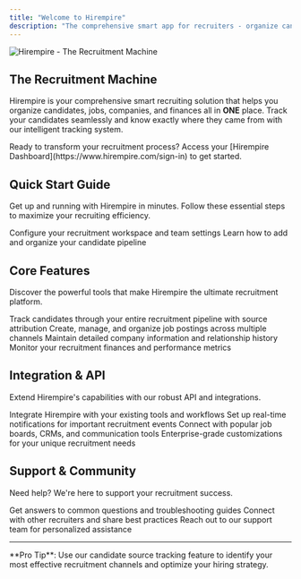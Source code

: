 ```yaml
---
title: "Welcome to Hirempire"
description: "The comprehensive smart app for recruiters - organize candidates, jobs, and companies all in one place"
---
```


<img
  className="hidden dark:block"
  src="/images/background.png"
  alt="Hirempire - The Recruitment Machine"
/>

## The Recruitment Machine

Hirempire is your comprehensive smart recruiting solution that helps you organize candidates, jobs, companies, and finances all in **ONE** place. Track your candidates seamlessly and know exactly where they came from with our intelligent tracking system.

<Note>
Ready to transform your recruitment process? Access your [Hirempire Dashboard](https://www.hirempire.com/sign-in) to get started.
</Note>

## Quick Start Guide

Get up and running with Hirempire in minutes. Follow these essential steps to maximize your recruiting efficiency.

<CardGroup cols={2}>
  <Card title="Set Up Your Workspace" icon="building" href="/essentials/workspace-setup">
    Configure your recruitment workspace and team settings
  </Card>
  <Card title="Import Candidates" icon="users" href="/essentials/candidate-management">
    Learn how to add and organize your candidate pipeline
  </Card>
</CardGroup>

## Core Features

Discover the powerful tools that make Hirempire the ultimate recruitment platform.

<CardGroup cols={2}>
  <Card title="Candidate Tracking" icon="user-check" href="/features/candidate-tracking">
    Track candidates through your entire recruitment pipeline with source attribution
  </Card>
  <Card title="Job Management" icon="briefcase" href="/features/job-management">
    Create, manage, and organize job postings across multiple channels
  </Card>
  <Card title="Company Profiles" icon="building-columns" href="/features/company-management">
    Maintain detailed company information and relationship history
  </Card>
  <Card title="Financial Dashboard" icon="chart-line" href="/features/financial-tracking">
    Monitor your recruitment finances and performance metrics
  </Card>
</CardGroup>

## Integration & API

Extend Hirempire's capabilities with our robust API and integrations.

<CardGroup cols={2}>
  <Card title="API Documentation" icon="code" href="/api-reference/introduction">
    Integrate Hirempire with your existing tools and workflows
  </Card>
  <Card title="Webhooks" icon="webhook" href="/api-reference/webhooks">
    Set up real-time notifications for important recruitment events
  </Card>
  <Card title="Third-party Integrations" icon="plug" href="/integrations/overview">
    Connect with popular job boards, CRMs, and communication tools
  </Card>
  <Card title="Custom Solutions" icon="screwdriver-wrench" href="/custom/enterprise">
    Enterprise-grade customizations for your unique recruitment needs
  </Card>
</CardGroup>

## Support & Community

Need help? We're here to support your recruitment success.

<CardGroup cols={3}>
  <Card title="Help Center" icon="circle-question" href="mailto:support@hirempire.com">
    Get answers to common questions and troubleshooting guides
  </Card>
  <Card title="Community" icon="users-gear" href="https://community.hirempire.com">
    Connect with other recruiters and share best practices
  </Card>
  <Card title="Contact Support" icon="headset" href="mailto:support@hirempire.com">
    Reach out to our support team for personalized assistance
  </Card>
</CardGroup>

---

<Tip>
**Pro Tip**: Use our candidate source tracking feature to identify your most effective recruitment channels and optimize your hiring strategy.
</Tip>